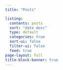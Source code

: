 ```yaml
---
title: "Posts"

listing:
  contents: posts
  sort: "date desc"
  type: default 
  categories: true
  sort-ui: false
  filter-ui: false
  feed: true
page-layout: full
title-block-banner: true
---
```




